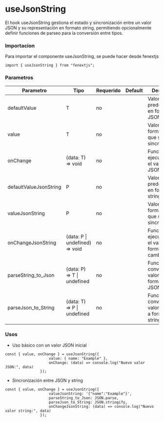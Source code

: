 # useJsonString

El hook useJsonString gestiona el estado y sincronización entre un valor JSON y su representación en formato string, permitiendo opcionalmente definir funciones de parseo para la conversión entre tipos.

### Importacion

Para importar el componente useJsonString, se puede hacer desde fenextjs

```tsx copy
import { useJsonString } from "fenextjs";
```

### Parametros

| Parametro | Tipo | Requerido | Default | Descripcion |
| --------- | ---- | --------- | ------- | ----------- |
| defaultValue | T | no |  | Valor predeterminado en formato JSON. |
| value | T | no |  | Valor en formato JSON que se desea sincronizar. |
| onChange | (data: T) =\> void | no |  | Función que se ejecuta cuando el valor en JSON cambia. |
| defaultValueJsonString | P | no |  | Valor predeterminado en formato string. |
| valueJsonString | P | no |  | Valor en formato string que se desea sincronizar. |
| onChangeJsonString | (data: P \| undefined) =\> void | no |  | Función que se ejecuta cuando el valor en formato string cambia. |
| parseString_to_Json | (data: P) =\> T \| undefined | no |  | Función que convierte el valor de formato string a JSON. |
| parseJson_to_String | (data: T) =\> P \| undefined | no |  | Función que convierte el valor de JSON a formato string. |
### Usos

- Uso básico con un valor JSON inicial

```tsx copy
const { value, onChange } = useJsonString({
                    value: { name: "Example" },
                    onChange: (data) => console.log("Nuevo valor JSON:", data)
                });
```

- Sincronización entre JSON y string

```tsx copy
const { value, onChange } = useJsonString({
                    valueJsonString: '{"name":"Example"}',
                    parseString_to_Json: JSON.parse,
                    parseJson_to_String: JSON.stringify,
                    onChangeJsonString: (data) => console.log("Nuevo valor string:", data)
                });
```

